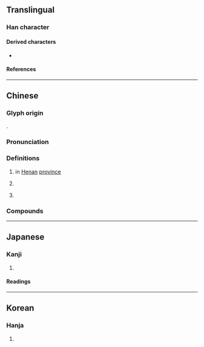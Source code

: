 {{character info}}
==Translingual==

===Han character===
{{Han char|rn=85|rad=水|as=06|sn=9|four=31116|canj=EMAM|ids=⿰氵亘}}

====Derived characters====
* {{l|mul|[[𬕠]]}}

====References====
{{Han ref|kx=0622.160|dkj=17421|dj=1018.140|hdz=31602.060|uh=6D39}}

----

==Chinese==
{{zh-forms|alt=𣵨,𣷻}}
{{zh-wp|zh:洹河|en:Huan River}}

===Glyph origin===
{{Han etym}}
{{Han compound|水|亘|alt1=氵|c1=s|c2=p|t1=water|ls=psc}}.

===Pronunciation===
{{zh-pron
|m=huán
|c=wun4,jyun4
|mc=y
|oc=y
|ma=
|cat=pn,a
}}

===Definitions===
{{zh-hanzi}}

# {{zh-div|水|河}} {{w|Huan River}} in [[Henan]] [[province]]
#: {{zh-syn|安陽河}}
# {{lb|zh|literary}} {{zh-used|洹洹|[[magnificent]] [[appearance]] of [[flowing]] [[water]]}}
# {{lb|zh|Buddhism}} {{zh-used|須陀洹|{{w|Sotāpanna}}}}

===Compounds===
{{zh-der|洹水|洹河|洹洹|須陀洹}}

----

==Japanese==

===Kanji===
{{ja-kanji|grade=|rs=水06}}

# {{rfdef|ja|sort=水06}}

====Readings====
{{ja-readings
|on=えん, おん, かん, がん
|kun=
|nanori=わたる
}}

----

==Korean==

===Hanja===
{{ko-hanja|hangeul=원|eumhun=|rv=won|mr=wŏn|y=wen}}

# {{rfdef|ko|sort=水06}}